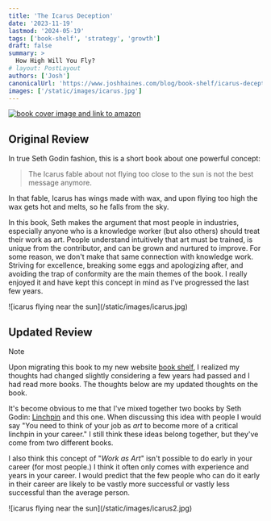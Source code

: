 ```yaml
---
title: 'The Icarus Deception'
date: '2023-11-19'
lastmod: '2024-05-19'
tags: ['book-shelf', 'strategy', 'growth']
draft: false
summary: >
  How High Will You Fly?
# layout: PostLayout
authors: ['Josh']
canonicalUrl: 'https://www.joshhaines.com/blog/book-shelf/icarus-deception'
images: ['/static/images/icarus.jpg']
---
```


<div className="mx-auto w-1/3">
  <a href="https://www.amazon.com/Icarus-Deception-How-High-Will/dp/1591846072">
    <img
      alt="book cover image and link to amazon"
      src="https://m.media-amazon.com/images/I/41ngwnJ6W8L._SY445_SX342_.jpg"
    />
  </a>
</div>

## Original Review

In true Seth Godin fashion, this is a short book about one powerful concept:

> The Icarus fable about not flying too close to the sun is not the best message anymore.

In that fable, Icarus has wings made with wax, and upon flying too high the wax gets hot and melts, so he falls from the sky.

In this book, Seth makes the argument that most people in industries, especially anyone who is a knowledge worker (but also others) should treat their work as art. People understand intuitively that art must be trained, is unique from the contributor, and can be grown and nurtured to improve. For some reason, we don't make that same connection with knowledge work. Striving for excellence, breaking some eggs and apologizing after, and avoiding the trap of conformity are the main themes of the book. I really enjoyed it and have kept this concept in mind as I've progressed the last few years.

<div className="-mx-2 flex flex-wrap justify-center overflow-hidden xl:-mx-2">
  <div className="my-1 w-full overflow-hidden px-2 xl:my-1 xl:w-3/4 xl:px-2">
    ![icarus flying near the sun](/static/images/icarus.jpg)
  </div>
</div>

## Updated Review

> [!NOTE]
>
> Upon migrating this book to my new website [book shelf](/blog/book-shelf), I realized my thoughts had changed slightly considering a few years had passed and I had read more books. The thoughts below are my updated thoughts on the book.

It's become obvious to me that I've mixed together two books by Seth Godin: [Linchpin](/blog/book-shelf/linchpin) and this one. When discussing this idea with people I would say "You need to think of your job as _art_ to become more of a critical linchpin in your career." I still think these ideas belong together, but they've come from two different books.

I also think this concept of "_Work as Art_" isn't possible to do early in your career (for most people.) I think it often only comes with experience and years in your career. I would predict that the few people who can do it early in their career are likely to be vastly more successful or vastly less successful than the average person.

<div className="-mx-2 flex flex-wrap justify-center overflow-hidden xl:-mx-2">
  <div className="my-1 w-full overflow-hidden px-2 xl:my-1 xl:w-3/4 xl:px-2">
    ![icarus flying near the sun](/static/images/icarus2.jpg)
  </div>
</div>
